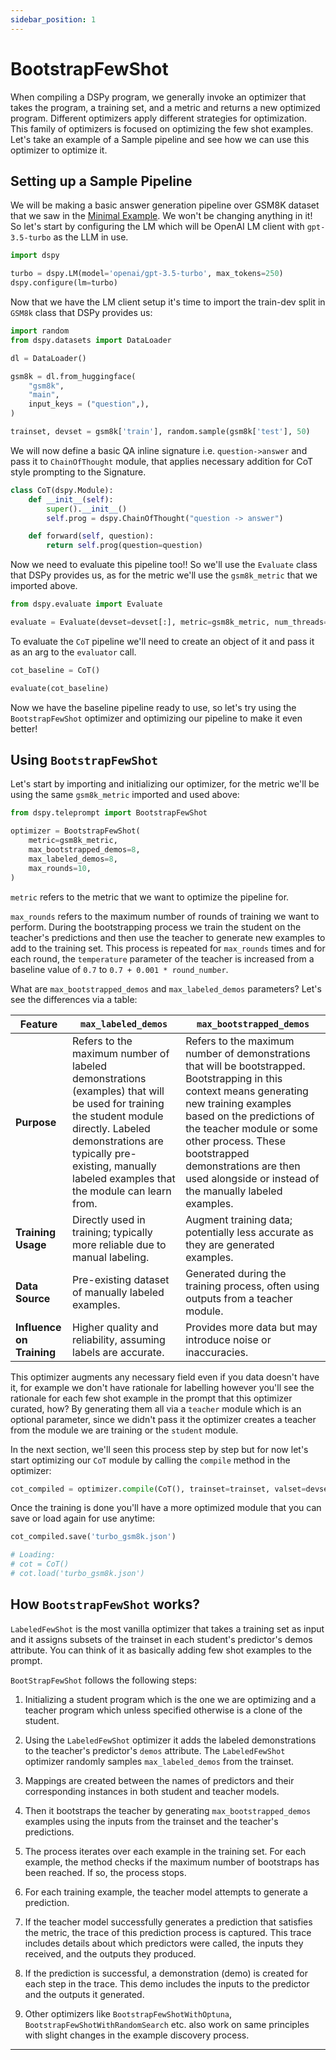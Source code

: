 ```yaml
---
sidebar_position: 1
---
```



# BootstrapFewShot

When compiling a DSPy program, we generally invoke an optimizer that takes the program, a training set, and a metric and returns a new optimized program. Different optimizers apply different strategies for optimization. This family of optimizers is focused on optimizing the few shot examples. Let's take an example of a Sample pipeline and see how we can use this optimizer to optimize it.

## Setting up a Sample Pipeline

We will be making a basic answer generation pipeline over GSM8K dataset that we saw in the [Minimal Example](https://dspy-docs.vercel.app/docs/quick-start/minimal-example). We won't be changing anything in it! So let's start by configuring the LM which will be OpenAI LM client with `gpt-3.5-turbo` as the LLM in use.

```python
import dspy

turbo = dspy.LM(model='openai/gpt-3.5-turbo', max_tokens=250)
dspy.configure(lm=turbo)
```

Now that we have the LM client setup it's time to import the train-dev split in `GSM8k` class that DSPy provides us:

```python
import random
from dspy.datasets import DataLoader

dl = DataLoader()

gsm8k = dl.from_huggingface(
    "gsm8k",
    "main",
    input_keys = ("question",),
)

trainset, devset = gsm8k['train'], random.sample(gsm8k['test'], 50)
```

We will now define a basic QA inline signature i.e. `question->answer` and pass it to `ChainOfThought` module, that applies necessary addition for CoT style prompting to the Signature.

```python
class CoT(dspy.Module):
    def __init__(self):
        super().__init__()
        self.prog = dspy.ChainOfThought("question -> answer")

    def forward(self, question):
        return self.prog(question=question)
```

Now we need to evaluate this pipeline too!! So we'll use the `Evaluate` class that DSPy provides us, as for the metric we'll use the `gsm8k_metric` that we imported above.

```python
from dspy.evaluate import Evaluate

evaluate = Evaluate(devset=devset[:], metric=gsm8k_metric, num_threads=NUM_THREADS, display_progress=True, display_table=False)
```

To evaluate the `CoT` pipeline we'll need to create an object of it and pass it as an arg to the `evaluator` call.

```python
cot_baseline = CoT()

evaluate(cot_baseline)
```

Now we have the baseline pipeline ready to use, so let's try using the `BootstrapFewShot` optimizer and optimizing our pipeline to make it even better!

## Using `BootstrapFewShot`

Let's start by importing and initializing our optimizer, for the metric we'll be using the same `gsm8k_metric` imported and used above:

```python
from dspy.teleprompt import BootstrapFewShot

optimizer = BootstrapFewShot(
    metric=gsm8k_metric,
    max_bootstrapped_demos=8,
    max_labeled_demos=8,
    max_rounds=10,
)
```

`metric` refers to the metric that we want to optimize the pipeline for.

`max_rounds` refers to the maximum number of rounds of training we want to perform. During the bootstrapping process we train the student on the teacher's predictions and then use the teacher to generate new examples to add to the training set. This process is repeated for `max_rounds` times and for each round, the `temperature` parameter of the teacher is increased from a baseline value of `0.7` to `0.7 + 0.001 * round_number`.

What are `max_bootstrapped_demos` and `max_labeled_demos` parameters? Let's see the differences via a table:

| Feature                   | `max_labeled_demos`                                                                                                                                                                                                                        | `max_bootstrapped_demos`                                                                                                                                                                                                                                                                                                    |
| ------------------------- | ------------------------------------------------------------------------------------------------------------------------------------------------------------------------------------------------------------------------------------------ | --------------------------------------------------------------------------------------------------------------------------------------------------------------------------------------------------------------------------------------------------------------------------------------------------------------------------- |
| **Purpose**               | Refers to the maximum number of labeled demonstrations (examples) that will be used for training the student module directly. Labeled demonstrations are typically pre-existing, manually labeled examples that the module can learn from. | Refers to the maximum number of demonstrations that will be bootstrapped. Bootstrapping in this context means generating new training examples based on the predictions of the teacher module or some other process. These bootstrapped demonstrations are then used alongside or instead of the manually labeled examples. |
| **Training Usage**        | Directly used in training; typically more reliable due to manual labeling.                                                                                                                                                                 | Augment training data; potentially less accurate as they are generated examples.                                                                                                                                                                                                                                            |
| **Data Source**           | Pre-existing dataset of manually labeled examples.                                                                                                                                                                                         | Generated during the training process, often using outputs from a teacher module.                                                                                                                                                                                                                                           |
| **Influence on Training** | Higher quality and reliability, assuming labels are accurate.                                                                                                                                                                              | Provides more data but may introduce noise or inaccuracies.                                                                                                                                                                                                                                                                 |

This optimizer augments any necessary field even if you data doesn't have it, for example we don't have rationale for labelling however you'll see the rationale for each few shot example in the prompt that this optimizer curated, how? By generating them all via a `teacher` module which is an optional parameter, since we didn't pass it the optimizer creates a teacher from the module we are training or the `student` module.

In the next section, we'll seen this process step by step but for now let's start optimizing our `CoT` module by calling the `compile` method in the optimizer:

```python
cot_compiled = optimizer.compile(CoT(), trainset=trainset, valset=devset)
```

Once the training is done you'll have a more optimized module that you can save or load again for use anytime:

```python
cot_compiled.save('turbo_gsm8k.json')

# Loading:
# cot = CoT()
# cot.load('turbo_gsm8k.json')
```

## How `BootstrapFewShot` works?

`LabeledFewShot` is the most vanilla optimizer that takes a training set as input and it assigns subsets of the trainset in each student's predictor's demos attribute. You can think of it as basically adding few shot examples to the prompt.

`BootStrapFewShot` follows the following steps:

1. Initializing a student program which is the one we are optimizing and a teacher program which unless specified otherwise is a clone of the student.

2. Using the `LabeledFewShot` optimizer it adds the labeled demonstrations to the teacher's predictor's `demos` attribute. The `LabeledFewShot` optimizer randomly samples `max_labeled_demos` from the trainset.

3. Mappings are created between the names of predictors and their corresponding instances in both student and teacher models.

4. Then it bootstraps the teacher by generating `max_bootstrapped_demos` examples using the inputs from the trainset and the teacher's predictions.

5. The process iterates over each example in the training set. For each example, the method checks if the maximum number of bootstraps has been reached. If so, the process stops.

6. For each training example, the teacher model attempts to generate a prediction.

7. If the teacher model successfully generates a prediction that satisfies the metric, the trace of this prediction process is captured. This trace includes details about which predictors were called, the inputs they received, and the outputs they produced.

8. If the prediction is successful, a demonstration (demo) is created for each step in the trace. This demo includes the inputs to the predictor and the outputs it generated.

9. Other optimizers like `BootstrapFewShotWithOptuna`, `BootstrapFewShotWithRandomSearch` etc. also work on same principles with slight changes in the example discovery process.

---

<AuthorDetails name="Herumb Shandilya" />
